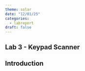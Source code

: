 ```yaml
---
theme: solar
date: "12/01/25"
categories:
  - labreport
draft: false
---
```

## Lab 3 - Keypad Scanner

## Introduction
